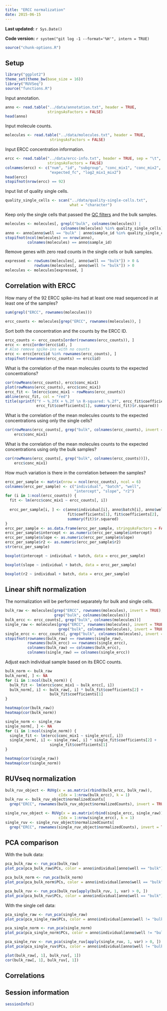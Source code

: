 ```yaml
---
title: "ERCC normalization"
date: 2015-06-15
---
```


**Last updated:** `r Sys.Date()`

**Code version:** `r system("git log -1 --format='%H'", intern = TRUE)`

```r
source("chunk-options.R")
```

## Setup

```r
library("ggplot2")
theme_set(theme_bw(base_size = 16))
library("RUVSeq")
source("functions.R")
```

Input annotation.

```r
anno <- read.table("../data/annotation.txt", header = TRUE,
                   stringsAsFactors = FALSE)
head(anno)
```

Input molecule counts.

```r
molecules <- read.table("../data/molecules.txt", header = TRUE,
                    stringsAsFactors = FALSE)
```

Input ERCC concentration information.

```r
ercc <- read.table("../data/ercc-info.txt", header = TRUE, sep = "\t",
                   stringsAsFactors = FALSE)
colnames(ercc) <- c("num", "id", "subgroup", "conc_mix1", "conc_mix2",
                    "expected_fc", "log2_mix1_mix2")
head(ercc)
stopifnot(nrow(ercc) == 92)
```

Input list of quality single cells.

```r
quality_single_cells <- scan("../data/quality-single-cells.txt",
                             what = "character")
```

Keep only the single cells that passed the [QC filters](qc-cell-ipsc.html) and the bulk samples.

```r
molecules <- molecules[, grepl("bulk", colnames(molecules)) |
                         colnames(molecules) %in% quality_single_cells]
anno <- anno[anno$well == "bulk" | anno$sample_id %in% quality_single_cells, ]
stopifnot(ncol(molecules) == nrow(anno),
          colnames(molecules) == anno$sample_id)
```

Remove genes with zero read counts in the single cells or bulk samples.

```r
expressed <- rowSums(molecules[, anno$well == "bulk"]) > 0 &
             rowSums(molecules[, anno$well != "bulk"]) > 0
molecules <- molecules[expressed, ]
```

## Correlation with ERCC

How many of the 92 ERCC spike-ins had at least one read sequenced in at least one of the samples?

```r
sum(grepl("ERCC", rownames(molecules)))
```

```r
ercc_counts <- molecules[grep("ERCC", rownames(molecules)), ]
```

Sort both the concentration and the counts by the ERCC ID.

```r
ercc_counts <- ercc_counts[order(rownames(ercc_counts)), ]
ercc <- ercc[order(ercc$id), ]
# Also remove spike-ins with no counts
ercc <- ercc[ercc$id %in% rownames(ercc_counts), ]
stopifnot(rownames(ercc_counts) == ercc$id)
```

What is the correlation of the mean molecules counts to the expected concentrations?

```r
cor(rowMeans(ercc_counts), ercc$conc_mix1)
plot(rowMeans(ercc_counts), ercc$conc_mix1)
ercc_fit <- lm(ercc$conc_mix1 ~ rowMeans(ercc_counts))
abline(ercc_fit, col = "red")
title(sprintf("Y ~ %.2fX + %.2f \n R-squared: %.2f", ercc_fit$coefficients[2],
              ercc_fit$coefficients[1], summary(ercc_fit)$r.squared))
```

What is the correlation of the mean molecules counts to the expected concentrations using only the single cells?

```r
cor(rowMeans(ercc_counts[, grep("bulk", colnames(ercc_counts), invert = TRUE)]),
    ercc$conc_mix1)
```

What is the correlation of the mean molecules counts to the expected concentrations using only the bulk samples?

```r
cor(rowMeans(ercc_counts[, grep("bulk", colnames(ercc_counts))]),
    ercc$conc_mix1)
```

How much variation is there in the correlation between the samples?

```r
ercc_per_sample <- matrix(nrow = ncol(ercc_counts), ncol = 6)
colnames(ercc_per_sample) <- c("individual", "batch", "well",
                               "intercept", "slope", "r2")
for (i in 1:ncol(ercc_counts)) {
  fit <- lm(ercc$conc_mix1 ~ ercc_counts[, i])
  
  ercc_per_sample[i, ] <- c(anno$individual[i], anno$batch[i], anno$well[i],
                            fit$coefficients[1], fit$coefficients[2],
                            summary(fit)$r.squared)
}
ercc_per_sample <- as.data.frame(ercc_per_sample, stringsAsFactors = FALSE)
ercc_per_sample$intercept <- as.numeric(ercc_per_sample$intercept)
ercc_per_sample$slope <- as.numeric(ercc_per_sample$slope)
ercc_per_sample$r2 <- as.numeric(ercc_per_sample$r2)
str(ercc_per_sample)
```

```r
boxplot(intercept ~ individual + batch, data = ercc_per_sample)
```

```r
boxplot(slope ~ individual + batch, data = ercc_per_sample)
```


```r
boxplot(r2 ~ individual + batch, data = ercc_per_sample)
```

## Linear shift normalization

The normalization will be performed separately for bulk and single cells.

```r
bulk_raw <- molecules[grep("ERCC", rownames(molecules), invert = TRUE),
                      grep("bulk", colnames(molecules))]
bulk_ercc <- ercc_counts[, grep("bulk", colnames(molecules))]
single_raw <- molecules[grep("ERCC", rownames(molecules), invert = TRUE),
                        grep("bulk", colnames(molecules), invert = TRUE)]
single_ercc <- ercc_counts[, grep("bulk", colnames(molecules), invert = TRUE)]
stopifnot(rownames(bulk_raw) == rownames(single_raw),
          rownames(bulk_ercc) == rownames(single_ercc),
          colnames(bulk_raw) == colnames(bulk_ercc),
          colnames(single_raw) == colnames(single_ercc))
```

Adjust each individual sample based on its ERCC counts.

```r
bulk_norm <- bulk_raw
bulk_norm[, ] <- NA
for (i in 1:ncol(bulk_norm)) {
  bulk_fit <- lm(ercc$conc_mix1 ~ bulk_ercc[, i])
  bulk_norm[, i] <- bulk_raw[, i] * bulk_fit$coefficients[2] +
                    bulk_fit$coefficients[1]
}
```

```r
heatmap(cor(bulk_raw))
heatmap(cor(bulk_norm))
```


```r
single_norm <- single_raw
single_norm[, ] <- NA
for (i in 1:ncol(single_norm)) {
  single_fit <- lm(ercc$conc_mix1 ~ single_ercc[, i])
  single_norm[, i] <- single_raw[, i] * single_fit$coefficients[2] +
                    single_fit$coefficients[1]
}
```

```r
heatmap(cor(single_raw))
heatmap(cor(single_norm))
```

## RUVseq normalization

```r
bulk_ruv_object <- RUVg(x = as.matrix(rbind(bulk_ercc, bulk_raw)),
                        cIdx = 1:nrow(bulk_ercc), k = 1)
bulk_ruv <- bulk_ruv_object$normalizedCounts[
  grep("ERCC", rownames(bulk_ruv_object$normalizedCounts), invert = TRUE), ]
```

```r
single_ruv_object <- RUVg(x = as.matrix(rbind(single_ercc, single_raw)),
                        cIdx = 1:nrow(single_ercc), k = 1)
single_ruv <- single_ruv_object$normalizedCounts[
  grep("ERCC", rownames(single_ruv_object$normalizedCounts), invert = TRUE), ]
```

## PCA comparison

With the bulk data:

```r
pca_bulk_raw <- run_pca(bulk_raw)
plot_pca(pca_bulk_raw$PCs, color = anno$individual[anno$well == "bulk"])
```


```r
pca_bulk_norm <- run_pca(bulk_norm)
plot_pca(pca_bulk_norm$PCs, color = anno$individual[anno$well == "bulk"])
```

```r
pca_bulk_ruv <- run_pca(bulk_ruv[apply(bulk_ruv, 1, var) > 0, ])
plot_pca(pca_bulk_ruv$PCs, color = anno$individual[anno$well == "bulk"])
```

With the single cell data:


```r
pca_single_raw <- run_pca(single_raw)
plot_pca(pca_single_raw$PCs, color = anno$individual[anno$well != "bulk"])
```


```r
pca_single_norm <- run_pca(single_norm)
plot_pca(pca_single_norm$PCs, color = anno$individual[anno$well != "bulk"])
```

```r
pca_single_ruv <- run_pca(single_ruv[apply(single_ruv, 1, var) > 0, ])
plot_pca(pca_single_ruv$PCs, color = anno$individual[anno$well != "bulk"])
```

```r
plot(bulk_raw[, 1], bulk_ruv[, 1])
cor(bulk_raw[, 1], bulk_ruv[, 1])
```


## Correlations

## Session information

```r
sessionInfo()
```
